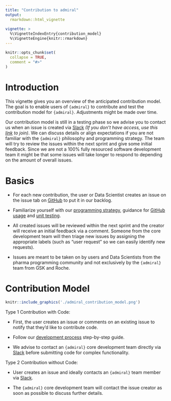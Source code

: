 ```yaml
---
title: "Contribution to admiral"
output: 
  rmarkdown::html_vignette
    
vignette: >
  %\VignetteIndexEntry{contribution_model}
  %\VignetteEngine{knitr::rmarkdown}
---
```


```r
knitr::opts_chunk$set(
  collapse = TRUE,
  comment = "#>"
)
```

# Introduction 

This vignette gives you an overview of the anticipated contribution model.
The goal is to enable users of `{admiral}` to contribute and test the contribution model for `{admiral}`. Adjustments might be made over time.
 
Our contribution model is still in a testing phase so we advise you to contact us when an issue is created via [Slack](https://app.slack.com/client/T028PB489D3/C02M8KN8269) _(If you don't have access, use this [link](https://join.slack.com/t/pharmaverse/shared_invite/zt-yv5atkr4-Np2ytJ6W_QKz_4Olo7Jo9A) to join)_.  We can discuss details or align expectations if you are not familiar with the `{admiral}` philosophy and programming strategy. The team will try to review the issues within the next sprint and give some initial feedback. Since we are not a 100% fully resourced software development team it might be that some issues will take longer to respond to depending on the amount of overall issues. 

# Basics
 * For each new contribution, the user or Data Scientist creates an issue on the issue tab on [GitHub](https://github.com/pharmaverse/admiral/issues) to put it in our backlog. 
 
 * Familiarize yourself with our [programming strategy](programming_strategy.html), guidance for [GitHub usage](git_usage.html) and [unit testing](unit_test_guidance.html).
 
 * All created issues will be reviewed within the next sprint and the creator will receive an initial feedback via a comment. Someone from the core development team will then triage new issues by assigning the appropriate labels (such as “user request” so we can easily identify new requests).
 
 * Issues are meant to be taken on by users and Data Scientists from the pharma programming community and not exclusively by the `{admiral}` team from GSK and Roche.

# Contribution Model

```r
knitr::include_graphics('./admiral_contribution_model.png')
```

Type 1 Contribution with Code: 

 * First, the user creates an issue or comments on an existing issue to notify that they’d like to contribute code.
 
 * Follow our [development process](development_process.html) step-by-step guide.
 
 * We advise to contact an `{admiral}` core development team directly via [Slack](https://pharmaverse.slack.com/archives/C02M8KN8269) before submitting code for complex functionality. 


Type 2 Contribution without Code: 

 * User creates an issue and ideally contacts an `{admiral}` team member via [Slack](https://pharmaverse.slack.com/archives/C02M8KN8269). 
 
 * The `{admiral}` core development team will contact the issue creator as soon as possible to discuss further details.



